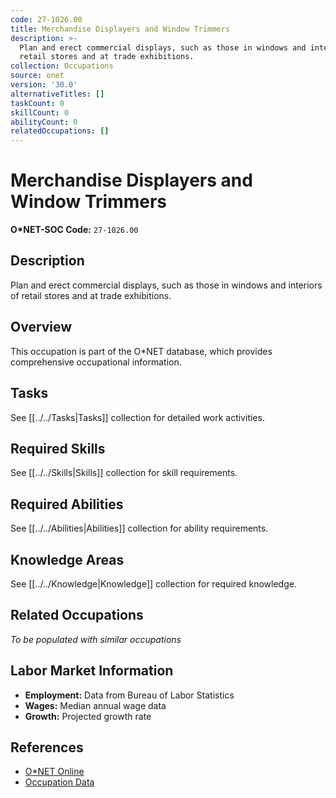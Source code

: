 ```yaml
---
code: 27-1026.00
title: Merchandise Displayers and Window Trimmers
description: >-
  Plan and erect commercial displays, such as those in windows and interiors of
  retail stores and at trade exhibitions.
collection: Occupations
source: onet
version: '30.0'
alternativeTitles: []
taskCount: 0
skillCount: 0
abilityCount: 0
relatedOccupations: []
---
```

# Merchandise Displayers and Window Trimmers

**O*NET-SOC Code:** `27-1026.00`

## Description

Plan and erect commercial displays, such as those in windows and interiors of retail stores and at trade exhibitions.

## Overview

This occupation is part of the O*NET database, which provides comprehensive occupational information.

## Tasks

See [[../../Tasks|Tasks]] collection for detailed work activities.

## Required Skills

See [[../../Skills|Skills]] collection for skill requirements.

## Required Abilities

See [[../../Abilities|Abilities]] collection for ability requirements.

## Knowledge Areas

See [[../../Knowledge|Knowledge]] collection for required knowledge.

## Related Occupations

*To be populated with similar occupations*

## Labor Market Information

- **Employment:** Data from Bureau of Labor Statistics
- **Wages:** Median annual wage data
- **Growth:** Projected growth rate

## References

- [O*NET Online](https://www.onetonline.org/link/summary/27-1026.00)
- [Occupation Data](https://www.onetcenter.org/)
